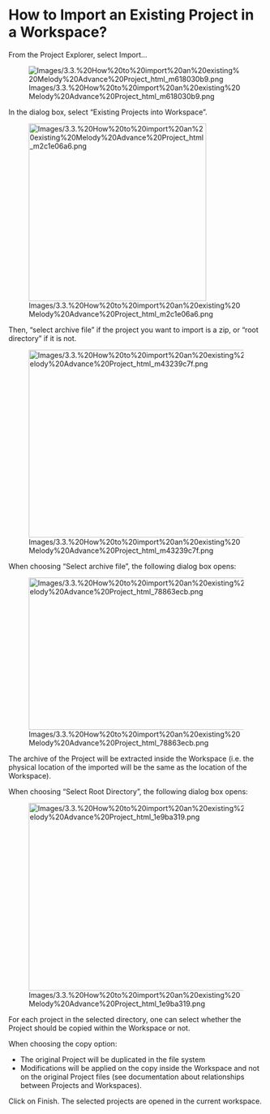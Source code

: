             
= How to Import an Existing Project in a Workspace? =
 
From the Project Explorer, select Import&hellip;

 
[[Image:Images/3.3.%20How%20to%20import%20an%20existing%20Melody%20Advance%20Project_html_m618030b9.png]]

 
In the dialog box, select &ldquo;Existing Projects into Workspace&rdquo;.

 
[[Image:Images/3.3.%20How%20to%20import%20an%20existing%20Melody%20Advance%20Project_html_m2c1e06a6.png|350x350px]]

 
Then, &ldquo;select archive file&rdquo; if the project you want to import is a zip, or &ldquo;root directory&rdquo; if it is not.

 
[[Image:Images/3.3.%20How%20to%20import%20an%20existing%20Melody%20Advance%20Project_html_m43239c7f.png|450x370px]]

 
When choosing &ldquo;Select archive file&rdquo;, the following dialog box opens:

 
[[Image:Images/3.3.%20How%20to%20import%20an%20existing%20Melody%20Advance%20Project_html_78863ecb.png|450x300px]]

 
The archive of the Project will be extracted inside the Workspace (i.e. the physical location of the imported will be the same as the location of the Workspace).

 
When choosing &ldquo;Select Root Directory&rdquo;, the following dialog box opens:

 
[[Image:Images/3.3.%20How%20to%20import%20an%20existing%20Melody%20Advance%20Project_html_1e9ba319.png|450x370px]]

 
For each project in the selected directory, one can select whether the Project should be copied within the Workspace or not.

 
When choosing the copy option:

 
* The original Project will be duplicated in the file system
* Modifications will be applied on the copy inside the Workspace and 	not on the original Project files (see documentation about 	relationships between Projects and Workspaces).
 
Click on Finish. The selected projects are opened in the current workspace.

   